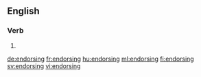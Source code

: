 ==English==

===Verb===
{{head|en|present participle}}

# {{present participle of|endorse|lang=en|nocat=1}}

[[de:endorsing]]
[[fr:endorsing]]
[[hu:endorsing]]
[[ml:endorsing]]
[[fi:endorsing]]
[[sv:endorsing]]
[[vi:endorsing]]